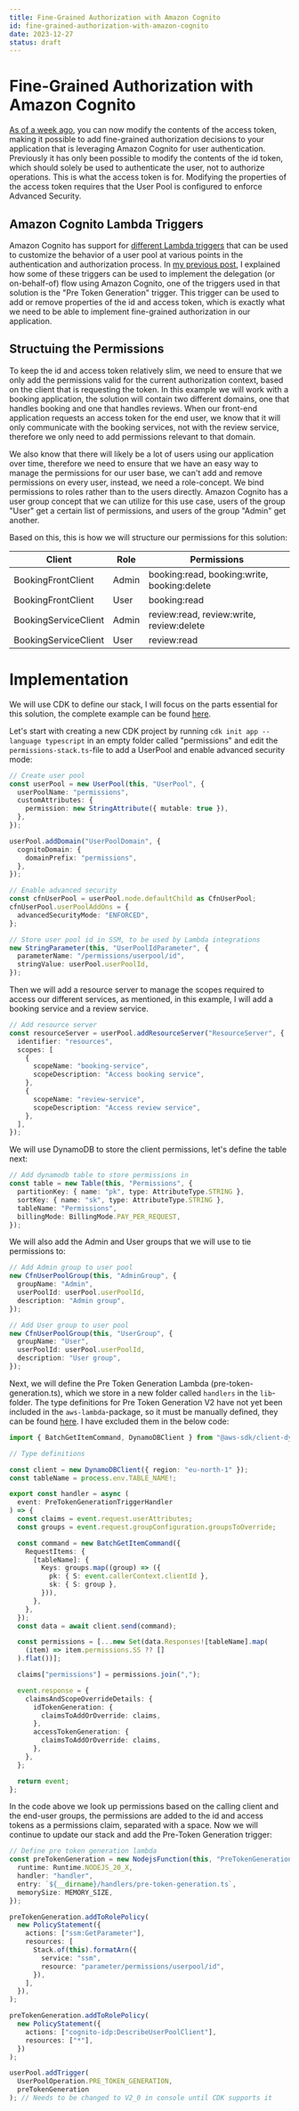 ```yaml
---
title: Fine-Grained Authorization with Amazon Cognito
id: fine-grained-authorization-with-amazon-cognito
date: 2023-12-27
status: draft
---
```


# Fine-Grained Authorization with Amazon Cognito

[As of a week ago](https://aws.amazon.com/about-aws/whats-new/2023/12/amazon-cognito-user-pools-customize-access-tokens/), you can now modify the contents of the access token, making it possible to add fine-grained authorization decisions to your application that is leveraging Amazon Cognito for user authentication. Previously it has only been possible to modify the contents of the id token, which should solely be used to authenticate the user, not to authorize operations. This is what the access token is for. Modifying the properties of the access token requires that the User Pool is configured to enforce Advanced Security.

## Amazon Cognito Lambda Triggers

Amazon Cognito has support for [different Lambda triggers](https://docs.aws.amazon.com/cognito/latest/developerguide/cognito-user-identity-pools-working-with-aws-lambda-triggers.html) that can be used to customize the behavior of a user pool at various points in the authentication and authorization process. In [my previous post](https://www.ganhammar.se/posts/delegation-tokens-with-cognito), I explained how some of these triggers can be used to implement the delegation (or on-behalf-of) flow using Amazon Cognito, one of the triggers used in that solution is the "Pre Token Generation" trigger. This trigger can be used to add or remove properties of the id and access token, which is exactly what we need to be able to implement fine-grained authorization in our application.

## Structuing the Permissions

To keep the id and access token relatively slim, we need to ensure that we only add the permissions valid for the current authorization context, based on the client that is requesting the token. In this example we will work with a booking application, the solution will contain two different domains, one that handles booking and one that handles reviews. When our front-end application requests an access token for the end user, we know that it will only communicate with the booking services, not with the review service, therefore we only need to add permissions relevant to that domain.

We also know that there will likely be a lot of users using our application over time, therefore we need to ensure that we have an easy way to manage the permissions for our user base, we can't add and remove permissions on every user, instead, we need a role-concept. We bind permissions to roles rather than to the users directly. Amazon Cognito has a user group concept that we can utilize for this use case, users of the group "User" get a certain list of permissions, and users of the group "Admin" get another.

Based on this, this is how we will structure our permissions for this solution:

| Client | Role | Permissions |
|-------|-------|-------|
| BookingFrontClient | Admin | booking:read, booking:write, booking:delete |
| BookingFrontClient | User | booking:read |
| BookingServiceClient | Admin | review:read, review:write, review:delete |
| BookingServiceClient | User | review:read |

# Implementation

We will use CDK to define our stack, I will focus on the parts essential for this solution, the complete example can be found [here](https://github.com/ganhammar/fine-grained-permissions-with-amazon-cognito).

Let's start with creating a new CDK project by running `cdk init app --language typescript` in an empty folder called "permissions" and edit the `permissions-stack.ts`-file to add a UserPool and enable advanced security mode:

```typescript
// Create user pool
const userPool = new UserPool(this, "UserPool", {
  userPoolName: "permissions",
  customAttributes: {
    permission: new StringAttribute({ mutable: true }),
  },
});

userPool.addDomain("UserPoolDomain", {
  cognitoDomain: {
    domainPrefix: "permissions",
  },
});

// Enable advanced security
const cfnUserPool = userPool.node.defaultChild as CfnUserPool;
cfnUserPool.userPoolAddOns = {
  advancedSecurityMode: "ENFORCED",
};

// Store user pool id in SSM, to be used by Lambda integrations
new StringParameter(this, "UserPoolIdParameter", {
  parameterName: "/permissions/userpool/id",
  stringValue: userPool.userPoolId,
});
```

Then we will add a resource server to manage the scopes required to access our different services, as mentioned, in this example, I will add a booking service and a review service.

```typescript
// Add resource server
const resourceServer = userPool.addResourceServer("ResourceServer", {
  identifier: "resources",
  scopes: [
    {
      scopeName: "booking-service",
      scopeDescription: "Access booking service",
    },
    {
      scopeName: "review-service",
      scopeDescription: "Access review service",
    },
  ],
});
```

We will use DynamoDB to store the client permissions, let's define the table next:

```typescript
// Add dynamodb table to store permissions in
const table = new Table(this, "Permissions", {
  partitionKey: { name: "pk", type: AttributeType.STRING },
  sortKey: { name: "sk", type: AttributeType.STRING },
  tableName: "Permissions",
  billingMode: BillingMode.PAY_PER_REQUEST,
});
```

We will also add the Admin and User groups that we will use to tie permissions to:

```typescript
// Add Admin group to user pool
new CfnUserPoolGroup(this, "AdminGroup", {
  groupName: "Admin",
  userPoolId: userPool.userPoolId,
  description: "Admin group",
});

// Add User group to user pool
new CfnUserPoolGroup(this, "UserGroup", {
  groupName: "User",
  userPoolId: userPool.userPoolId,
  description: "User group",
});
```

Next, we will define the Pre Token Generation Lambda (pre-token-generation.ts), which we store in a new folder called `handlers` in the `lib`-folder. The type definitions for Pre Token Generation V2 have not yet been included in the `aws-lambda`-package, so it must be manually defined, they can be found [here](https://github.com/ganhammar/fine-grained-permissions-with-amazon-cognito/blob/main/lib/handlers/pre-token-generation.ts). I have excluded them in the below code:

```typescript
import { BatchGetItemCommand, DynamoDBClient } from "@aws-sdk/client-dynamodb";

// Type definitions

const client = new DynamoDBClient({ region: "eu-north-1" });
const tableName = process.env.TABLE_NAME!;

export const handler = async (
  event: PreTokenGenerationTriggerHandler
) => {
  const claims = event.request.userAttributes;
  const groups = event.request.groupConfiguration.groupsToOverride;

  const command = new BatchGetItemCommand({
    RequestItems: {
      [tableName]: {
        Keys: groups.map((group) => ({
          pk: { S: event.callerContext.clientId },
          sk: { S: group },
        })),
      },
    },
  });
  const data = await client.send(command);

  const permissions = [...new Set(data.Responses![tableName].map(
    (item) => item.permissions.SS ?? []
  ).flat())];

  claims["permissions"] = permissions.join(",");

  event.response = {
    claimsAndScopeOverrideDetails: {
      idTokenGeneration: {
        claimsToAddOrOverride: claims,
      },
      accessTokenGeneration: {
        claimsToAddOrOverride: claims,
      },
    },
  };

  return event;
};
```

In the code above we look up permissions based on the calling client and the end-user groups, the permissions are added to the id and access tokens as a permissions claim, separated with a space. Now we will continue to update our stack and add the Pre-Token Generation trigger:

```typescript
// Define pre token generation lambda
const preTokenGeneration = new NodejsFunction(this, "PreTokenGeneration", {
  runtime: Runtime.NODEJS_20_X,
  handler: "handler",
  entry: `${__dirname}/handlers/pre-token-generation.ts`,
  memorySize: MEMORY_SIZE,
});

preTokenGeneration.addToRolePolicy(
  new PolicyStatement({
    actions: ["ssm:GetParameter"],
    resources: [
      Stack.of(this).formatArn({
        service: "ssm",
        resource: "parameter/permissions/userpool/id",
      }),
    ],
  }),
);

preTokenGeneration.addToRolePolicy(
  new PolicyStatement({
    actions: ["cognito-idp:DescribeUserPoolClient"],
    resources: ["*"],
  })
);

userPool.addTrigger(
  UserPoolOperation.PRE_TOKEN_GENERATION,
  preTokenGeneration
); // Needs to be changed to V2_0 in console until CDK supports it
```

